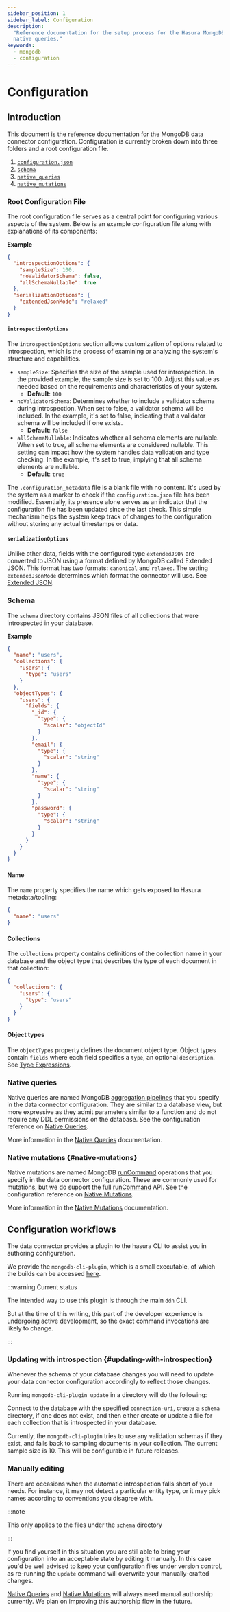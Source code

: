```yaml
---
sidebar_position: 1
sidebar_label: Configuration
description:
  "Reference documentation for the setup process for the Hasura MongoDB connector, including connection URI details, and
  native queries."
keywords:
  - mongodb
  - configuration
---
```


# Configuration

## Introduction

This document is the reference documentation for the MongoDB data connector configuration. Configuration is currently
broken down into three folders and a root configuration file.

1. [`configuration.json`](#root-configuration-file)
2. [`schema`](#schema)
3. [`native_queries`](#native-queries)
4. [`native_mutations`](#native-mutations)

### Root Configuration File

The root configuration file serves as a central point for configuring various aspects of the system. Below is an example
configuration file along with explanations of its components:

**Example**

```json
{
  "introspectionOptions": {
    "sampleSize": 100,
    "noValidatorSchema": false,
    "allSchemaNullable": true
  },
  "serializationOptions": {
    "extendedJsonMode": "relaxed"
  }
}
```

#### `introspectionOptions`

The `introspectionOptions` section allows customization of options related to introspection, which is the process of
examining or analyzing the system's structure and capabilities.

- `sampleSize`: Specifies the size of the sample used for introspection. In the provided example, the sample size is set
  to 100. Adjust this value as needed based on the requirements and characteristics of your system.
  - **Default**: `100`
- `noValidatorSchema`: Determines whether to include a validator schema during introspection. When set to false, a
  validator schema will be included. In the example, it's set to false, indicating that a validator schema will be
  included if one exists.
  - **Default**: `false`
- `allSchemaNullable`: Indicates whether all schema elements are nullable. When set to true, all schema elements are
  considered nullable. This setting can impact how the system handles data validation and type checking. In the example,
  it's set to true, implying that all schema elements are nullable.
  - **Default**: `true`

The `.configuration_metadata` file is a blank file with no content. It's used by the system as a marker to check if the
`configuration.json` file has been modified. Essentially, its presence alone serves as an indicator that the
configuration file has been updated since the last check. This simple mechanism helps the system keep track of changes
to the configuration without storing any actual timestamps or data.

#### `serializationOptions`

Unlike other data, fields with the configured type `extendedJSON` are converted to JSON using a format defined by
MongoDB called Extended JSON. This format has two formats: `canonical` and `relaxed`. The setting `extendedJsonMode`
determines which format the connector will use. See [Extended JSON](./extended-json.mdx).

### Schema

The `schema` directory contains JSON files of all collections that were introspected in your database.

**Example**

```json
{
  "name": "users",
  "collections": {
    "users": {
      "type": "users"
    }
  },
  "objectTypes": {
    "users": {
      "fields": {
        "_id": {
          "type": {
            "scalar": "objectId"
          }
        },
        "email": {
          "type": {
            "scalar": "string"
          }
        },
        "name": {
          "type": {
            "scalar": "string"
          }
        },
        "password": {
          "type": {
            "scalar": "string"
          }
        }
      }
    }
  }
}
```

#### Name

The `name` property specifies the name which gets exposed to Hasura metadata/tooling:

```json
{
  "name": "users"
}
```

#### Collections

The `collections` property contains definitions of the collection name in your database and the object type that
describes the type of each document in that collection:

```json
{
  "collections": {
    "users": {
      "type": "users"
    }
  }
}
```

#### Object types

The `objectTypes` property defines the document object type. Object types contain `fields` where each field specifies
a `type`, an optional `description`. See [Type Expressions](./type-expressions.mdx#object-types).

### Native queries

Native queries are named MongoDB [aggregation pipelines][MongoDB: pipeline] that you specify in the data connector
configuration. They are similar to a database view, but more expressive as they admit parameters similar to a function
and do not require any DDL permissions on the database. See the configuration reference on
[Native Queries](#updating-with-introspection).

More information in the [Native Queries](/reference/connectors/mongodb/native-operations/native-queries) documentation.

### Native mutations {#native-mutations}

Native mutations are named MongoDB [runCommand][MongoDB: runCommand] operations that you specify in the data connector
configuration. These are commonly used for mutations, but we do support the full [runCommand][MongoDB: runCommand] API.
See the configuration reference on [Native Mutations](#updating-with-introspection).

More information in the [Native Mutations](/reference/connectors/mongodb/native-operations/native-mutations.mdx)
documentation.

## Configuration workflows

The data connector provides a plugin to the hasura CLI to assist you in authoring configuration.

We provide the `mongodb-cli-plugin`, which is a small executable, of which the builds can be accessed
[here](https://github.com/hasura/ndc-mongodb/releases/).

:::warning Current status

The intended way to use this plugin is through the main `ddn` CLI.

But at the time of this writing, this part of the developer experience is undergoing active development, so the exact
command invocations are likely to change.

:::

### Updating with introspection {#updating-with-introspection}

Whenever the schema of your database changes you will need to update your data connector configuration accordingly to
reflect those changes.

Running `mongodb-cli-plugin update` in a directory will do the following:

Connect to the database with the specified `connection-uri`, create a `schema` directory, if one does not exist, and
then either create or update a file for each collection that is introspected in your database.

Currently, the `mongodb-cli-plugin` tries to use any validation schemas if they exist, and falls back to sampling
documents in your collection. The current sample size is 10. This will be configurable in future releases.

### Manually editing

There are occasions when the automatic introspection falls short of your needs. For instance, it may not detect a
particular entity type, or it may pick names according to conventions you disagree with.

:::note

This only applies to the files under the `schema` directory

:::

If you find yourself in this situation you are still able to bring your configuration into an acceptable state by
editing it manually. In this case you'd be well advised to keep your configuration files under version control, as
re-running the `update` command will overwrite your manually-crafted changes.

[Native Queries](/reference/connectors/mongodb/native-operations/native-queries) and
[Native Mutations](/reference/connectors/mongodb/native-operations/native-mutations.mdx) will always need manual
authorship currently. We plan on improving this authorship flow in the future.

[MongoDB: pipeline]: https://www.mongodb.com/docs/manual/core/aggregation-pipeline
[MongoDB: runCommand]: https://www.mongodb.com/docs/manual/reference/method/db.runCommand
